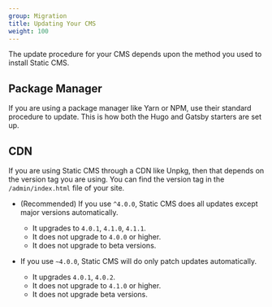 ```yaml
---
group: Migration
title: Updating Your CMS
weight: 100
---
```


The update procedure for your CMS depends upon the method you used to install Static CMS.

## Package Manager

If you are using a package manager like Yarn or NPM, use their standard procedure to update. This is how both the Hugo and Gatsby starters are set up.

## CDN

If you are using Static CMS through a CDN like Unpkg, then that depends on the version tag you are using. You can find the version tag in the `/admin/index.html` file of your site.

- (Recommended) If you use `^4.0.0`, Static CMS does all updates except major versions automatically.
  - It upgrades to `4.0.1`, `4.1.0`, `4.1.1`.
  - It does not upgrade to `4.0.0` or higher.
  - It does not upgrade to beta versions.

- If you use `~4.0.0`, Static CMS will do only patch updates automatically.
  - It upgrades `4.0.1`, `4.0.2`.
  - It does not upgrade to `4.1.0` or higher.
  - It does not upgrade beta versions.
